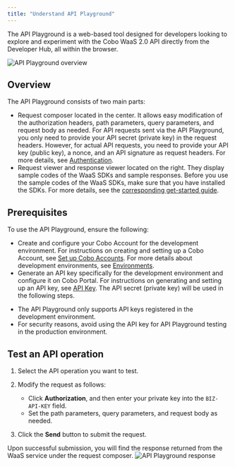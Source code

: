```yaml
---
title: "Understand API Playground"
---
```


The API Playground is a web-based tool designed for developers looking to explore and experiment with the Cobo WaaS 2.0 API directly from the Developer Hub, all within the browser.

<img src="/v2/images/api-reference/playground-overview.png" className="screenshot_full_screen" alt="API Playground overview" />

## Overview

The API Playground consists of two main parts:

- Request composer located in the center. It allows easy modification of the authorization headers, path parameters, query parameters, and request body as needed.
   <Note>For API requests sent via the API Playground, you only need to provide your API secret (private key) in the request headers. However, for actual API requests, you need to provide your API key (public key), a nonce, and an API signature as request headers. For more details, see [Authentication](https://www.cobo.com/developers/v2/guides/overview/cobo-auth). </Note>
- Request viewer and response viewer located on the right. They display sample codes of the WaaS SDKs and sample responses.
   <Note>Before you use the sample codes of the WaaS SDKs, make sure that you have installed the SDKs. For more details, see the [corresponding get-started guide](https://www.cobo.com/developers/v2/developer-tools/quickstart-python).</Note>

## Prerequisites

To use the API Playground, ensure the following:

- Create and configure your Cobo Account for the development environment. For instructions on creating and setting up a Cobo Account, see [Set up Cobo Accounts](https://manuals.cobo.com/en/accounts/sign-up). For more details about development environments, see [Environments](/v2/guides/overview/environments).
- Generate an API key specifically for the development environment and configure it on Cobo Portal. For instructions on generating and setting up an API key, see [API Key](/v2/guides/overview/cobo-auth#api-key). The API secret (private key) will be used in the following steps.

<Note><ul><li>The API Playground only supports API keys registered in the development environment.</li><li>For security reasons, avoid using the API key for API Playground testing in the production environment.</li></ul></Note>

## Test an API operation

1. Select the API operation you want to test.
2. Modify the request as follows:

   - Click **Authorization**, and then enter your private key into the `BIZ-API-KEY` field.
   - Set the path parameters, query parameters, and request body as needed.

3. Click the **Send** button to submit the request.

Upon successful submission, you will find the response returned from the WaaS service under the request composer.
![API Playground response](/v2/images/api-reference/playground-response.png)
